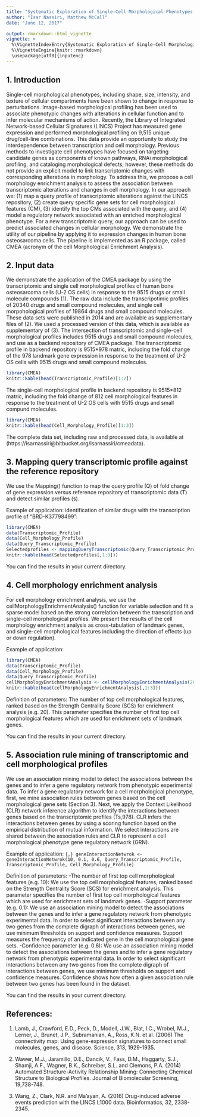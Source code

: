 ```yaml
---
title: "Systematic Exploration of Single-Cell Morphological Phenotypes Associated with a Transcriptomic Query"
author: "Isar Nassiri, Matthew McCall"
date: "June 12, 2017"

output: rmarkdown::html_vignette
vignette: >
  %\VignetteIndexEntry{Systematic Exploration of Single-Cell Morphological Phenotypes from Transcriptomic Profile\}
  %\VignetteEngine{knitr::rmarkdown}
  \usepackage[utf8]{inputenc}
---
```


## 1. Introduction

Single-cell morphological phenotypes, including shape, size, intensity, and texture of cellular compartments have been shown to change in response to perturbations. Image-based morphological profiling has been used to associate phenotypic changes with alterations in cellular function and to infer molecular mechanisms of action. Recently, the Library of Integrated Network-based Cellular Signatures (LINCS) Project has measured gene expression and performed morphological profiling on 9,515 unique drug/cell-line combinations. This data provide an opportunity to study the interdependence between transcription and cell morphology. Previous methods to investigate cell phenotypes have focused on targeting candidate genes as components of known pathways, RNAi morphological profiling, and cataloging morphological defects; however, these methods do not provide an explicit model to link transcriptomic changes with corresponding alterations in morphology. To address this, we propose a cell morphology enrichment analysis to assess the association between transcriptomic alterations and changes in cell morphology. In our approach we: (1) map a query profile of transcriptomic alterations against the LINCS repository, (2) create query specific gene sets for cell morphological features (CM), (3) identify the top CMs associated with the query, and (4) model a regulatory network associated with an enriched morphological phenotype. For a new transcriptomic query, our approach can be used to predict associated changes in cellular morphology. We demonstrate the utility of our pipeline by applying it to expression changes in human bone osteosarcoma cells. The pipeline is implemented as an R package, called CMEA (acronym of the cell Morphological Enrichment Analysis).

## 2. Input data
We demonstrate the application of the CMEA package by using the transcriptomic and single cell morphological profiles of human bone osteosarcoma cells (U-2 OS cells) in response to the 9515 drugs or small molecule compounds (1). The raw data include the transcripotimic profiles of 20340 drugs and small compound molecules, and single cell morpohological profiles of 19864 drugs and small compound molecules. These data sets were published in 2014  and are available as supplementary files of (2). We used a processed version of this data, which is available as supplementary of (3). The intersection of transcriptomic and single-cell morphological profiles includes 9515 drugs and small compound molecules, and use as a backend repository of CMEA package. 
The transcriptomic profile in backend repository is 9515*978 matric, including the fold change of the 978 landmark gene expression in response to the treatment of U-2 OS cells with 9515 drugs and small compound molecules. 

```r
library(CMEA)
knitr::kable(head(Transcriptomic_Profile)[1:7])
```

The single-cell morphological profile in backend repository is 9515*812 matric, including the fold change of 812 cell morphological features in response to the treatment of U-2 OS cells with 9515 drugs and small compund molecules.

```r
library(CMEA)
knitr::kable(head(Cell_Morphology_Profile)[1:3])
```

The complete data set, including raw and processed data, is available at (https://isarnassiri@bitbucket.org/isarnassiri/cmeadata).

## 3. Mapping query transcriptomic profile against the reference repository

We use the Mapping() function to map the query profile (Q) of fold change of gene expression versus reference repository of transcriptomic data (T) and detect similar profiles (s). 

Example of application: identification of similar drugs with the transcription profile of "BRD-K37798499":
```r
library(CMEA)
data(Transcriptomic_Profile)
data(Cell_Morphology_Profile)
data(Query_Transcriptomic_Profile)
Selectedprofiles <- mappingQueryTranscriptomic(Query_Transcriptomic_Profile, Transcriptomic_Profile, Cell_Morphology_Profile)
knitr::kable(head(Selectedprofiles[,1:3]))
```

You can find the results in your current directory.

## 4. Cell morphology enrichment analysis

For cell morphology enrichment analysis, we use the cellMorphologyEnrichmentAnalysis() function for variable selection and fit a sparse model based on the strong 
correlation between the transcription and single-cell morphological profiles. We present the results of the cell morphology enrichment analysis as cross-tabulation of 
landmark genes, and single-cell morphological features including the direction of effects (up or down regulation). 

Example of application:
```r
library(CMEA)
data(Transcriptomic_Profile)
data(Cell_Morphology_Profile)
data(Query_Transcriptomic_Profile)
cellMorphologyEnrichmentAnalysis <- cellMorphologyEnrichmentAnalysis(20, Query_Transcriptomic_Profile, Transcriptomic_Profile, Cell_Morphology_Profile)    
knitr::kable(head(cellMorphologyEnrichmentAnalysis[,1:3]))
```

Definition of parameters:
The number of top cell morphological features, ranked based on the Strength Centrality Score (SCS) for enrichment analysis (e.g. 20). This parameter specifies the number of first top cell morphological features which are used for enrichment sets of landmark genes.

You can find the results in your current directory.

## 5. Association rule mining of transcriptomic and cell morphological profiles

We use an association mining model to detect the associations between the genes and to infer a gene regulatory network from phenotypic experimental data. To infer a gene regulatory network for a cell morphological phenotype, first, we mine association rules between genes based on the cell morphological gene sets (Section 3). Next, we apply the Context Likelihood (CLR) network inference algorithm to identify the interactions between genes based on the transcriptomic profiles (Ts,978). CLR infers the interactions between genes by using a scoring function based on the empirical distribution of mutual information. We select interactions are shared between the association rules and CLR to represent a cell morphological phenotype gene regulatory network (GRN).

Example of application:
```{,}
geneInteractionNetwrok <- geneInteractionNetwrok(10, 0.1, 0.6, Query_Transcriptomic_Profile, Transcriptomic_Profile, Cell_Morphology_Profile) 
```

Definition of parameters:
-The number of first top cell morphological features (e.g. 10): We use the top cell morphological features, ranked based on the Strength Centrality Score (SCS) for enrichment analysis. This parameter specifies the number of first top cell morphological features which are used for enrichment sets of landmark genes.
-Support parameter (e.g. 0.1): We use an association mining model to detect the associations between the genes and to infer a gene regulatory network from phenotypic experimental data. In order to select significant interactions between any two genes from the complete digraph of interactions between genes, we use minimum thresholds on support and confidence measures. Support measures the frequency of an indicated gene in the cell morphological gene sets. 
-Confidence parameter (e.g. 0.6): We use an association mining model to detect the associations between the genes and to infer a gene regulatory network from phenotypic experimental data. In order to select significant interactions between any two genes from the complete digraph of interactions between genes, we use minimum thresholds on support and confidence measures. Confidence shows how often a given association rule between two genes has been found in the dataset.

You can find the results in your current directory.

## References:

1. Lamb, J., Crawford, E.D., Peck, D., Modell, J.W., Blat, I.C., Wrobel, M.J., Lerner, J., Brunet, J.P., Subramanian, A., Ross, K.N. et al. (2006) The connectivity map: Using gene-expression signatures to connect small molecules, genes, and disease. Science, 313, 1929-1935.

2. Wawer, M.J., Jaramillo, D.E., Dancik, V., Fass, D.M., Haggarty, S.J., Shamji, A.F., Wagner, B.K., Schreiber, S.L. and Clemons, P.A. (2014) Automated Structure-Activity Relationship Mining: Connecting Chemical Structure to Biological Profiles. Journal of Biomolecular Screening, 19,738-748.

3. Wang, Z., Clark, N.R. and Ma'ayan, A. (2016) Drug-induced adverse events prediction with the LINCS L1000 data. Bioinformatics, 32, 2338-2345.

